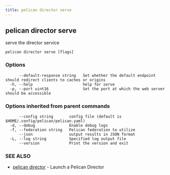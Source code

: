 ```yaml
---
title: pelican director serve
---
```


## pelican director serve

serve the director service

```
pelican director serve [flags]
```

### Options

```
      --default-response string   Set whether the default endpoint should redirect clients to caches or origins
  -h, --help                      help for serve
  -p, --port uint16               Set the port at which the web server should be accessible
```

### Options inherited from parent commands

```
      --config string       config file (default is $HOME/.config/pelican/pelican.yaml)
  -d, --debug               Enable debug logs
  -f, --federation string   Pelican federation to utilize
      --json                output results in JSON format
  -L, --log string          Specified log output file
      --version             Print the version and exit
```

### SEE ALSO

* [pelican director](/commands-reference/director/)	 - Launch a Pelican Director

